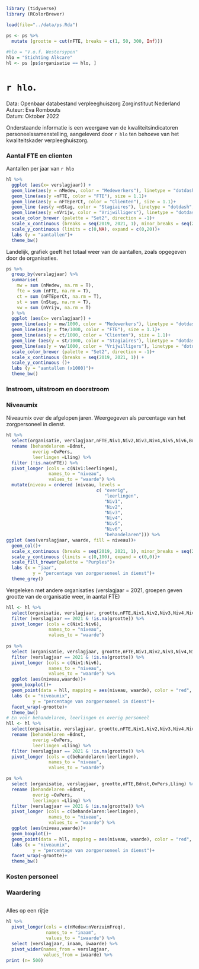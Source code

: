 
```r
library (tidyverse)
library (RColorBrewer)

load(file="../data/ps.Rda")

ps <- ps %>% 
  mutate (grootte = cut(nFTE, breaks = c(1, 50, 300, Inf))) 
  
#hlo = "V.o.f. Westersypen"
hlo = "Stichting Alkcare"
hl <- ps [ps$organisatie == hlo, ]
```
# `r hlo`.
Data: Openbaar databestand verpleeghuiszorg Zorginstituut Nederland  
Auteur: Eva Rombouts  
Datum: Oktober 2022  

Onderstaande informatie is een weergave van de kwaliteitsindicatoren 
personeelssamenstelling, aangeleverd door `r hlo` ten behoeve van het 
kwaliteitskader verpleeghuiszorg. 

### Aantal FTE en clienten  
Aantallen per jaar van `r hlo`  
```r

hl %>% 
  ggplot (aes(x= verslagjaar)) + 
  geom_line(aes(y = nMedew, color = "Medewerkers"), linetype = "dotdash", size = .8) + 
  geom_line(aes(y =nFTE, color = "FTE"), size = 1.1)+
  geom_line(aes(y = nFTEperCt, color = "Clienten"), size = 1.1)+
  geom_line (aes(y =nStag, color = "Stagiaires"), linetype = "dotdash", size = .8)+
  geom_line(aes(y =nVrijw, color = "Vrijwilligers"), linetype = "dotdash", size = .8)+
  scale_color_brewer (palette = "Set2", direction = -1)+
  scale_x_continuous (breaks = seq(2019, 2021, 1), minor_breaks = seq(2019, 2021, 1)) +
  scale_y_continuous (limits = c(0,NA), expand = c(0,20))+
  labs (y = "aantallen")+
  theme_bw()

```

Landelijk, grafiek geeft het totaal weer van de aantallen, zoals opgegeven door 
de organisaties.
```r

ps %>% 
  group_by(verslagjaar) %>% 
  summarise(
    mw = sum (nMedew, na.rm = T),
    fte = sum (nFTE, na.rm = T),
    ct = sum (nFTEperCt, na.rm = T),
    st = sum (nStag, na.rm = T), 
    vw = sum (nVrijw, na.rm = T)
  ) %>% 
  ggplot (aes(x= verslagjaar)) + 
  geom_line(aes(y = mw/1000, color = "Medewerkers"), linetype = "dotdash", size = .8) + 
  geom_line(aes(y = fte/1000, color = "FTE"), size = 1.1)+
  geom_line(aes(y = ct/1000, color = "Clienten"), size = 1.1)+
  geom_line (aes(y = st/1000, color = "Stagiaires"), linetype = "dotdash", size = .8)+
  geom_line(aes(y = vw/1000, color = "Vrijwilligers"), linetype = "dotdash", size = .8)+
  scale_color_brewer (palette = "Set2", direction = -1)+
  scale_x_continuous (breaks = seq(2019, 2021, 1)) +
  scale_y_continuous ()+
  labs (y = "aantallen (x1000)")+
  theme_bw()
```

### Instroom, uitstroom en doorstroom
### Niveaumix
Niveaumix over de afgelopen jaren. Weergegeven als percentage van het 
zorgpersoneel in dienst.
```r
hl %>% 
  select(organisatie, verslagjaar,nFTE,Niv1,Niv2,Niv3,Niv4,Niv5,Niv6,Bdnst,OvPers,Lling) %>% 
  rename (behandelaren =Bdnst,
          overig =OvPers,
          leerlingen =Lling) %>% 
  filter (!is.na(nFTE)) %>% 
  pivot_longer (cols = c(Niv1:leerlingen),
                names_to = "niveau", 
                values_to = "waarde") %>% 
  mutate(niveau = ordered (niveau, levels = 
                                  c( "overig",
                                     "leerlingen",
                                     "Niv1",
                                     "Niv2",
                                     "Niv3",
                                     "Niv4", 
                                     "Niv5", 
                                     "Niv6",
                                     "behandelaren"))) %>% 
ggplot (aes(verslagjaar, waarde, fill = niveau))+
  geom_col()+
  scale_x_continuous (breaks = seq(2019, 2021, 1), minor_breaks = seq(2019, 2021, 1), expand = c(0,0)) +
  scale_y_continuous (limits = c(0,100), expand = c(0,0))+
  scale_fill_brewer(palette = "Purples")+
  labs (x = "jaar",
          y = "percentage van zorgpersoneel in dienst")+
  theme_grey()
```

Vergeleken met andere organisaties (verslagjaar = 2021, groepen geven grootte van de 
organisatie weer, in aantal FTE)
```r
hll <- hl %>% 
  select(organisatie, verslagjaar, grootte,nFTE,Niv1,Niv2,Niv3,Niv4,Niv5,Niv6,Bdnst,OvPers,Lling) %>% 
  filter (verslagjaar == 2021 & !is.na(grootte)) %>% 
  pivot_longer (cols = c(Niv1:Niv6),
                names_to = "niveau", 
                values_to = "waarde")  
  
ps %>% 
  select (organisatie, verslagjaar, grootte,nFTE,Niv1,Niv2,Niv3,Niv4,Niv5,Niv6) %>% 
  filter (verslagjaar == 2021 & !is.na(grootte)) %>% 
  pivot_longer (cols = c(Niv1:Niv6),
                names_to = "niveau", 
                values_to = "waarde") %>% 
  ggplot (aes(niveau,waarde))+
  geom_boxplot()+
  geom_point(data = hll, mapping = aes(niveau, waarde), color = "red", size = 3) +
  labs (x = "niveaumix",
          y = "percentage van zorgpersoneel in dienst")+
  facet_wrap(~grootte)+
  theme_bw()
# En voor behandelaren, leerlingen en overig personeel
hll <- hl %>% 
  select(organisatie, verslagjaar, grootte,nFTE,Niv1,Niv2,Niv3,Niv4,Niv5,Niv6,Bdnst,OvPers,Lling) %>% 
  rename (behandelaren =Bdnst,
          overig =OvPers,
          leerlingen =Lling) %>% 
  filter (verslagjaar == 2021 & !is.na(grootte)) %>% 
  pivot_longer (cols = c(behandelaren:leerlingen),
                names_to = "niveau", 
                values_to = "waarde") 

ps %>% 
  select (organisatie, verslagjaar, grootte,nFTE,Bdnst,OvPers,Lling) %>% 
  rename (behandelaren =Bdnst,
          overig =OvPers,
          leerlingen =Lling) %>% 
  filter (verslagjaar == 2021 & !is.na(grootte)) %>% 
  pivot_longer (cols = c(behandelaren:leerlingen),
                names_to = "niveau", 
                values_to = "waarde") %>% 
  ggplot (aes(niveau,waarde))+
  geom_boxplot()+
  geom_point(data = hll, mapping = aes(niveau, waarde), color = "red", size = 3) +
  labs (x = "niveaumix",
          y = "percentage van zorgpersoneel in dienst")+
  facet_wrap(~grootte)+
  theme_bw()
```

### Kosten personeel

### Waardering
```r

  
```

Alles op een rijtje
```r
hl %>%
  pivot_longer(cols = c(nMedew:nVerzuimFreq),
               names_to = "inaam",
               values_to = "iwaarde") %>%
  select (verslagjaar, inaam, iwaarde) %>%
  pivot_wider(names_from = verslagjaar,
              values_from = iwaarde) %>%
print (n= 500)

```
